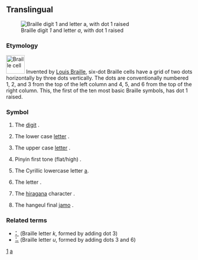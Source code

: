 {{see|1|a}}
==Translingual==
[[Image:Braille A1.svg|thumb|Braille digit ''1'' and letter ''a'', with dot 1 raised]]

===Etymology===
[[Image:Braille cell.svg|50px|left|Braille cell]]
Invented by [[w:Louis Braille|Louis Braille]], six-dot Braille cells have a grid of two dots horizontally by three dots vertically. The dots are conventionally numbered 1, 2, and 3 from the top of the left column and 4, 5, and 6 from the top of the right column. This, the first of the ten most basic Braille symbols, has dot 1 raised.
<br clear="left" />

===Symbol===
{{infl|mul|symbol|sc=Brai}}

# {{context|Braille|often preceded by number sign [[⠼]]}} The [[digit]] {{term|1}}.
# {{context|Braille}} The lower case [[letter]] {{term|a}}.
# {{context|Braille|often preceded by capital sign [[⠠]]}} The upper case [[letter]] {{term|A}}.
# {{context|Chinese Braille}} Pinyin first tone (flat/high) {{term|ˉ}}.
# {{context|Cyrillic Braille}} The Cyrillic lowercase letter [[а]].
# {{context|Hebrew Braille}} The letter {{term|sc=Hebr|א|tr=’||aleph}}.
# {{context|Japanese Braille}} The [[hiragana]] character {{term|sc=Jpan|あ|tr=a}}.
# {{context|Korean Braille}} The hangeul final [[jamo]] {{term|sc=Hang|ㄱ|tr=g||gieuk}}.

===Related terms===
* [[⠅]] (Braille letter ''k'', formed by adding dot 3)
* [[⠥]] (Braille letter ''u'', formed by adding dots 3 and 6)

[[Category:Braille digits|1]]
[[Category:Braille letters|a]]